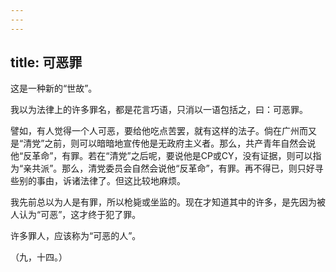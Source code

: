 ```yaml
---
---
---
```

title: 可恶罪
---



这是一种新的“世故”。

我以为法律上的许多罪名，都是花言巧语，只消以一语包括之，曰：可恶罪。

譬如，有人觉得一个人可恶，要给他吃点苦罢，就有这样的法子。倘在广州而又是“清党”之前，则可以暗暗地宣传他是无政府主义者。那么，共产青年自然会说他“反革命”，有罪。若在“清党”之后呢，要说他是CP或CY，没有证据，则可以指为“亲共派”。那么，清党委员会自然会说他“反革命”，有罪。再不得已，则只好寻些别的事由，诉诸法律了。但这比较地麻烦。

我先前总以为人是有罪，所以枪毙或坐监的。现在才知道其中的许多，是先因为被人认为“可恶”，这才终于犯了罪。

许多罪人，应该称为“可恶的人”。

（九，十四。）